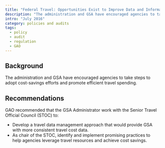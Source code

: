 ```yaml
---
title: "Federal Travel: Opportunities Exist to Improve Data and Information Sharing"
description: "The administration and GSA have encouraged agencies to take steps to adopt cost-savings efforts and promote efficient travel spending."
intro: "July 2016"
category: policies and audits
tags:
  - policy
  - audit
  - regulation
  - GAO
---
```



<LinkButton link="https://www.gao.gov/products/GAO-16-657" text="View Full Audit" />

## Background

The administration and GSA have encouraged agencies to take steps to adopt cost-savings efforts and promote efficient travel spending.

## Recommendations

GAO recommended that the GSA Administrator work with the Senior Travel Official Council (STOC) to:

- Develop a travel data management approach that would provide GSA with more consistent travel cost data.
- As chair of the STOC, identify and implement promising practices to help agencies leverage travel resources and achieve cost savings.
